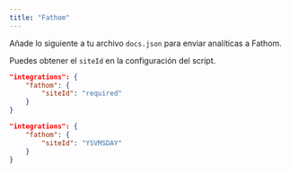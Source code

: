 ```yaml
---
title: "Fathom"
---
```


Añade lo siguiente a tu archivo `docs.json` para enviar analíticas a Fathom.

Puedes obtener el `siteId` en la configuración del script.

<CodeGroup>

```json Opciones de analíticas en docs.json
"integrations": {
    "fathom": {
        "siteId": "required"
    }
}
```

```json Ejemplo
"integrations": {
    "fathom": {
        "siteId": "YSVMSDAY"
    }
}
```

</CodeGroup>